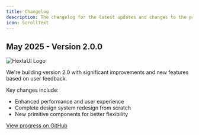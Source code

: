 ```yaml
---
title: Changelog
description: The changelog for the latest updates and changes to the project.
icon: ScrollText
---
```


## May 2025 - Version 2.0.0

![HextaUI Logo](/Banner.png)

We're building version 2.0 with significant improvements and new features based on user feedback.

Key changes include:

- Enhanced performance and user experience
- Complete design system redesign from scratch
- New primitive components for better flexibility

[View progress on GitHub](https://github.com/preetsuthar17/HextaUI/pull/16)
